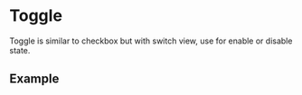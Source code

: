 
# Toggle

Toggle is similar to checkbox but with switch view, use for enable or disable state.

## Example

<Toggle label="Toggle me" />
